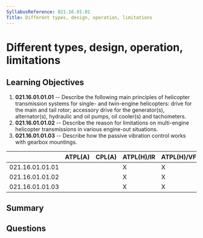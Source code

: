 ```yaml
---
SyllabusReference: 021.16.01.01
Title: Different types, design, operation, limitations
---
```


# Different types, design, operation, limitations

## Learning Objectives

1. **021.16.01.01.01** -- Describe the following main principles of helicopter
   transmission systems for single- and twin-engine helicopters: drive for the
   main and tail rotor; accessory drive for the generator(s), alternator(s),
   hydraulic and oil pumps, oil cooler(s) and tachometers.
2. **021.16.01.01.02** -- Describe the reason for limitations on multi-engine
   helicopter transmissions in various engine-out situations.
3. **021.16.01.01.03** -- Describe how the passive vibration control works with
   gearbox mountings.

|                 | ATPL(A) | CPL(A) | ATPL(H)/IR | ATPL(H)/VFR | CPL(H) | IR  | CBIR(A) |
| --------------- | ------- | ------ | ---------- | ----------- | ------ | --- | ------- |
| 021.16.01.01.01 |         |        | X          | X           | X      |     |         |
| 021.16.01.01.02 |         |        | X          | X           | X      |     |         |
| 021.16.01.01.03 |         |        | X          | X           | X      |     |         |

## Summary

## Questions
